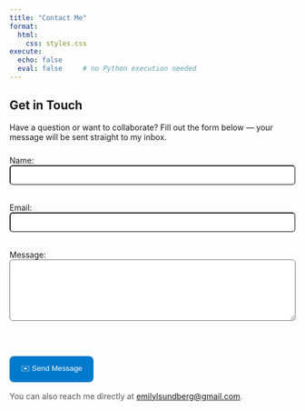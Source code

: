 ```yaml
---
title: "Contact Me"
format:
  html:
    css: styles.css
execute:
  echo: false
  eval: false     # no Python execution needed
---
```


## Get in Touch

Have a question or want to collaborate? Fill out the form below — your message will be sent straight to my inbox.

<form action="https://formspree.io/f/YOUR_FORM_ID" method="POST" style="max-width:600px; margin-top:1.5rem;">
  <label for="name">Name:</label><br>
  <input type="text" id="name" name="name" required style="width:100%; padding:8px; border-radius:6px;"><br><br>

  <label for="email">Email:</label><br>
  <input type="email" id="email" name="_replyto" required style="width:100%; padding:8px; border-radius:6px;"><br><br>

  <label for="message">Message:</label><br>
  <textarea id="message" name="message" rows="6" required style="width:100%; padding:8px; border-radius:6px;"></textarea><br><br>

  <button type="submit" class="button" style="background-color:#007acc; color:white; padding:12px 20px; border:none; border-radius:8px;">
    ✉️ Send Message
  </button>
</form>

<p style="margin-top:1rem; color:#555;">
You can also reach me directly at <a href="mailto:emilylsundberg@gmail.com">emilylsundberg@gmail.com</a>.
</p>